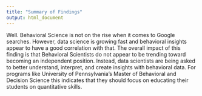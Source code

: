 ```yaml
---
title: "Summary of Findings"
output: html_document
---
```


Well. Behavioral Science is not on the rise when it comes to Google searches. However, data science is growing fast and behavioral insights appear to have a good correlation with that. The overall impact of this finding is that Behavioral Scientists do not appear to be trending toward becoming an independent position. Instead, data scientists are being asked to better understand, interpret, and create insights with behavioral data. For programs like University of Pennsylvania's Master of Behavioral and Decision Science this indicates that they should focus on educating their students on quantitative skills.
